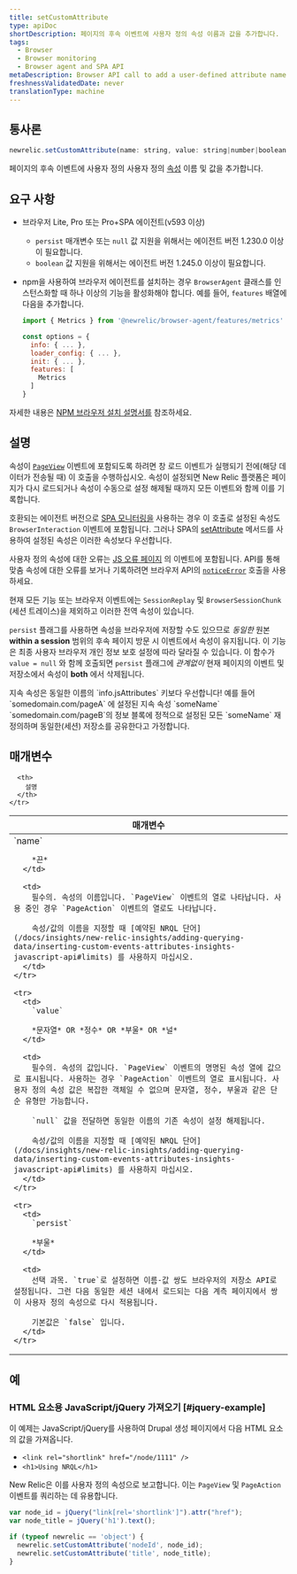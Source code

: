 ```yaml
---
title: setCustomAttribute
type: apiDoc
shortDescription: 페이지의 후속 이벤트에 사용자 정의 속성 이름과 값을 추가합니다.
tags:
  - Browser
  - Browser monitoring
  - Browser agent and SPA API
metaDescription: Browser API call to add a user-defined attribute name and value to subsequent events on the page.
freshnessValidatedDate: never
translationType: machine
---
```


## 통사론

```js
newrelic.setCustomAttribute(name: string, value: string|number|boolean|null[, persist: boolean])
```

페이지의 후속 이벤트에 사용자 정의 사용자 정의 [속성](/docs/data-apis/custom-data/custom-events/collect-custom-attributes/) 이름 및 값을 추가합니다.

## 요구 사항

* 브라우저 Lite, Pro 또는 Pro+SPA 에이전트(v593 이상)

  * `persist` 매개변수 또는 `null` 값 지원을 위해서는 에이전트 버전 1.230.0 이상이 필요합니다.
  * `boolean` 값 지원을 위해서는 에이전트 버전 1.245.0 이상이 필요합니다.

* npm을 사용하여 브라우저 에이전트를 설치하는 경우 `BrowserAgent` 클래스를 인스턴스화할 때 하나 이상의 기능을 활성화해야 합니다. 예를 들어, `features` 배열에 다음을 추가합니다.

  ```js
  import { Metrics } from '@newrelic/browser-agent/features/metrics'

  const options = {
    info: { ... },
    loader_config: { ... },
    init: { ... },
    features: [
      Metrics
    ]
  }
  ```

자세한 내용은 [NPM 브라우저 설치 설명서를](https://www.npmjs.com/package/@newrelic/browser-agent#new-relic-browser-agent) 참조하세요.

## 설명

속성이 [`PageView`](/docs/insights/explore-data/attributes/browser-default-attributes-insights#browser-attributes-table) 이벤트에 포함되도록 하려면 창 로드 이벤트가 실행되기 전에(해당 데이터가 전송될 때) 이 호출을 수행하십시오. 속성이 설정되면 New Relic 플랫폼은 페이지가 다시 로드되거나 속성이 수동으로 설정 해제될 때까지 모든 이벤트와 함께 이를 기록합니다.

호환되는 에이전트 버전으로 [SPA 모니터링을](/docs/browser/single-page-app-monitoring/get-started/welcome-single-page-app-monitoring) 사용하는 경우 이 호출로 설정된 속성도 `BrowserInteraction` 이벤트에 포함됩니다. 그러나 SPA의 [setAttribute](/docs/browser/new-relic-browser/browser-agent-spa-api/spa-set-attribute) 메서드를 사용하여 설정된 속성은 이러한 속성보다 우선합니다.

사용자 정의 속성에 대한 오류는 [JS 오류 페이지](/docs/browser/new-relic-browser/browser-pro-features/javascript-errors-page-detect-analyze-errors) 의 이벤트에 포함됩니다. API를 통해 맞춤 속성에 대한 오류를 보거나 기록하려면 브라우저 API의 [`noticeError`](/docs/browser/new-relic-browser/browser-agent-spa-api/newrelicnoticeerror-browser-agent-api) 호출을 사용하세요.

현재 모든 기능 또는 브라우저 이벤트에는 `SessionReplay` 및 `BrowserSessionChunk` (세션 트레이스)을 제외하고 이러한 전역 속성이 있습니다.

`persist` 플래그를 사용하면 속성을 브라우저에 저장할 수도 있으므로 *동일한* 원본 <DNT>**within a session**</DNT> 범위의 후속 페이지 방문 시 이벤트에서 속성이 유지됩니다. 이 기능은 최종 사용자 브라우저 개인 정보 보호 설정에 따라 달라질 수 있습니다. 이 함수가 `value = null` 와 함께 호출되면 `persist` 플래그에 *관계없이* 현재 페이지의 이벤트 및 저장소에서 속성이 <DNT>**both**</DNT> 에서 삭제됩니다.

<Callout variant="important">
  지속 속성은 동일한 이름의 `info.jsAttributes` 키보다 우선합니다! 예를 들어 `somedomain.com/pageA` 에 설정된 지속 속성 `someName` `somedomain.com/pageB`의 정보 블록에 정적으로 설정된 모든 `someName` 재정의하며 동일한(세션) 저장소를 공유한다고 가정합니다.
</Callout>

## 매개변수

<table>
  <thead>
    <tr>
      <th width="25%">
        매개변수
      </th>

      <th>
        설명
      </th>
    </tr>
  </thead>

  <tbody>
    <tr>
      <td>
        `name`

        *끈*
      </td>

      <td>
        필수의. 속성의 이름입니다. `PageView` 이벤트의 열로 나타납니다. 사용 중인 경우 `PageAction` 이벤트의 열로도 나타납니다.

        속성/값의 이름을 지정할 때 [예약된 NRQL 단어](/docs/insights/new-relic-insights/adding-querying-data/inserting-custom-events-attributes-insights-javascript-api#limits) 를 사용하지 마십시오.
      </td>
    </tr>

    <tr>
      <td>
        `value`

        *문자열* OR *정수* OR *부울* OR *널*
      </td>

      <td>
        필수의. 속성의 값입니다. `PageView` 이벤트의 명명된 속성 열에 값으로 표시됩니다. 사용하는 경우 `PageAction` 이벤트의 열로 표시됩니다. 사용자 정의 속성 값은 복잡한 객체일 수 없으며 문자열, 정수, 부울과 같은 단순 유형만 가능합니다.

        `null` 값을 전달하면 동일한 이름의 기존 속성이 설정 해제됩니다.

        속성/값의 이름을 지정할 때 [예약된 NRQL 단어](/docs/insights/new-relic-insights/adding-querying-data/inserting-custom-events-attributes-insights-javascript-api#limits) 를 사용하지 마십시오.
      </td>
    </tr>

    <tr>
      <td>
        `persist`

        *부울*
      </td>

      <td>
        선택 과목. `true`로 설정하면 이름-값 쌍도 브라우저의 저장소 API로 설정됩니다. 그런 다음 동일한 세션 내에서 로드되는 다음 계측 페이지에서 쌍이 사용자 정의 속성으로 다시 적용됩니다.

        기본값은 `false` 입니다.
      </td>
    </tr>
  </tbody>
</table>

## 예

### HTML 요소용 JavaScript/jQuery 가져오기 [#jquery-example]

이 예제는 JavaScript/jQuery를 사용하여 Drupal 생성 페이지에서 다음 HTML 요소의 값을 가져옵니다.

* `<link rel="shortlink" href="/node/1111" />`
* `<h1>Using NRQL</h1>`

New Relic은 이를 사용자 정의 속성으로 보고합니다. 이는 `PageView` 및 `PageAction` 이벤트를 쿼리하는 데 유용합니다.

```js
var node_id = jQuery("link[rel='shortlink']").attr("href");
var node_title = jQuery('h1').text();

if (typeof newrelic == 'object') {
  newrelic.setCustomAttribute('nodeId', node_id);
  newrelic.setCustomAttribute('title', node_title);
}
```